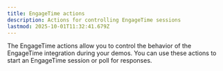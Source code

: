 ```yaml
---
title: EngageTime actions
description: Actions for controlling EngageTime sessions
lastmod: 2025-10-01T11:32:41.679Z
---
```



The EngageTime actions allow you to control the behavior of the EngageTime integration during your demos. You can use these actions to start an EngageTime session or poll for responses.

